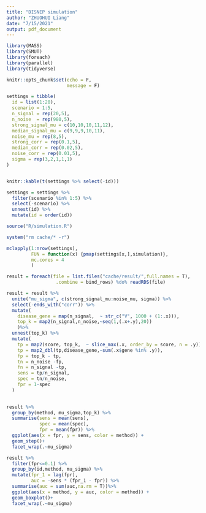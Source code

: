 ```yaml
---
title: "DISNEP simulation"
author: "ZHUOHUI Liang"
date: "7/15/2021"
output: pdf_document
---
```


```r
library(MASS)
library(SMUT)
library(foreach)
library(parallel)
library(tidyverse)

knitr::opts_chunk$set(echo = F,
                      message = F)
```



```r
settings = tibble(
  id = list(1:20),
  scenario = 1:5,
  n_signal = rep(20,5),
  n_noise  = rep(980,5),
  strong_signal_mu = c(10,10,10,11,12),
  median_signal_mu = c(9,9,9,10,11),
  noise_mu = rep(8,5),
  strong_corr = rep(0.1,5),
  median_corr = rep(0.02,5),
  noise_corr = rep(0.01,5),
  sigma = rep(3,2,1,1,1)
)


knitr::kable(t(settings %>% select(-id)))

settings = settings %>% 
  filter(scenario %in% 1:5) %>% 
  select(-scenario) %>% 
  unnest(id) %>% 
  mutate(id = order(id))
```




```r

source("R/simulation.R")

system("rm cache/* -r")

mclapply(1:nrow(settings),
         FUN = function(x) {pmap(settings[x,],simulation)},
         mc.cores = 4
         )

```



```r

result = foreach(file = list.files("cache/result/",full.names = T),
                  .combine = bind_rows) %do% readRDS(file)

result = result %>%
  unite("mu_sigma", c(strong_signal_mu:noise_mu, sigma)) %>%
  select(-ends_with("corr")) %>% 
  mutate(
    disease_gene = map(n_signal,  ~ str_c("V", 1000 + (1:.x))),
    top_k = map2(n_signal,n_noise,~seq(1,(.x+.y),20)) 
    )%>% 
  unnest(top_k) %>% 
  mutate(
    tp = map2(score, top_k,  ~ slice_max(.x, order_by = score, n = .y)),
    tp = map2_dbl(tp,disease_gene,~sum(.x$gene %in% .y)),
    fp = top_k - tp,
    tn = n_noise -fp,
    fn = n_signal -tp,
    sens = tp/n_signal,
    spec = tn/n_noise,
    fpr = 1-spec
  )
  

result %>%
  group_by(method, mu_sigma,top_k) %>%
  summarise(sens = mean(sens),
            spec = mean(spec),
            fpr = mean(fpr)) %>%
  ggplot(aes(x = fpr, y = sens, color = method)) +
  geom_step()+
  facet_wrap(.~mu_sigma)

result %>%
  filter(fpr<=0.1) %>% 
  group_by(id,method, mu_sigma) %>%
  mutate(fpr_1 = lag(fpr),
         auc = -sens * (fpr_1 - fpr)) %>%
  summarise(auc = sum(auc,na.rm = T))%>% 
  ggplot(aes(x = method, y = auc, color = method)) +
  geom_boxplot()+
  facet_wrap(.~mu_sigma)

```

